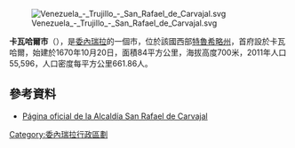 [[Image:Venezuela_-_Trujillo_-_San_Rafael_de_Carvajal.svg|right]]

'''卡瓦哈爾市'''（{{lang-es|Municipio San Rafael de Carvajal}}），是[[委內瑞拉|委內瑞拉]]的一個市，位於該國西部[[特魯希略州|特魯希略州]]，首府設於卡瓦哈爾，始建於1670年10月20日，面積84平方公里，海拔高度700米，2011年人口55,596，人口密度每平方公里661.86人。

==參考資料==
* [http://www.alcaldiasanrafaeldecarvajal.gob.ve/ Página oficial de la Alcaldía San Rafael de Carvajal]{{Wayback|url=http://www.alcaldiasanrafaeldecarvajal.gob.ve/ |date=20150810033407 }}

{{Venezuela-geo-stub}}
[[Category:委內瑞拉行政區劃|Category:委內瑞拉行政區劃]]